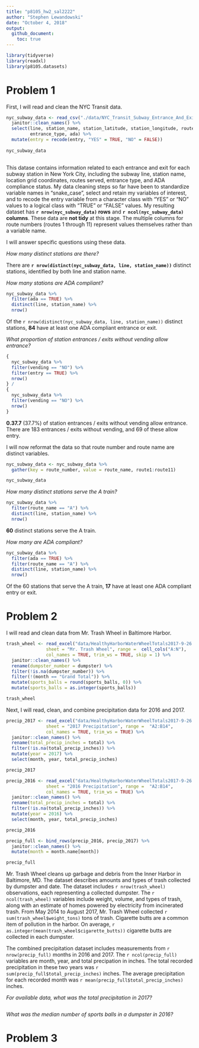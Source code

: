 ```yaml
---
title: "p8105_hw2_sal2222"
author: "Stephen Lewandowski"
date: "October 4, 2018"
output: 
  github_document:
    toc: true
---
```


```r
library(tidyverse)
library(readxl)
library(p8105.datasets)
```

# Problem 1


First, I will read and clean the NYC Transit data.

```r
nyc_subway_data <- read_csv("./data/NYC_Transit_Subway_Entrance_And_Exit_Data.csv") %>% 
  janitor::clean_names() %>%
  select(line, station_name, station_latitude, station_longitude, route1:route11, entry, vending, 
         entrance_type, ada) %>% 
  mutate(entry = recode(entry, "YES" = TRUE, "NO" = FALSE)) 
 
nyc_subway_data
  
```

This datase contains information related to each entrance and exit for each subway station in New York City, including the subway line, station name, location grid coordinates, routes served, entrance type, and ADA compliance status. My data cleaning steps so far have been to standardize variable names in "snake_case", select and retain my variables of interest, and to recode the entry variable from a character class with "YES" or "NO" values to a logical class with "TRUE" or "FALSE" values. My resulting dataset has **`r nrow(nyc_subway_data)` rows** and **`r ncol(nyc_subway_data)` columns**. These data are **not tidy** at this stage. The multiple columns for route numbers (routes 1 through 11) represent values themselves rather than a variable name.    


I will answer specific questions using these data.


*How many distinct stations are there?*

There are **`r nrow(distinct(nyc_subway_data, line, station_name))`** distinct stations, identified by both line and station name.


*How many stations are ADA compliant?*

```r
nyc_subway_data %>% 
  filter(ada == TRUE) %>% 
  distinct(line, station_name) %>% 
  nrow()
```
Of the `r nrow(distinct(nyc_subway_data, line, station_name))` distinct stations, **84** have at least one ADA compliant entrance or exit. 


*What proportion of station entrances / exits without vending allow entrance?*

```r
{
  nyc_subway_data %>% 
  filter(vending == "NO") %>%
  filter(entry == TRUE) %>%  
  nrow()
} /
{
  nyc_subway_data %>% 
  filter(vending == "NO") %>%
  nrow()
}
```
**0.37.7** (37.7%) of station entrances / exits without vending allow entrance. There are 183 entrances / exits without vending, and 69 of these allow entry.


I will now reformat the data so that route number and route name are distinct variables. 

```r
nyc_subway_data <- nyc_subway_data %>% 
  gather(key = route_number, value = route_name, route1:route11) 

nyc_subway_data
```

*How many distinct stations serve the A train?*
```r
nyc_subway_data %>% 
  filter(route_name == "A") %>% 
  distinct(line, station_name) %>% 
  nrow()
```
**60** distinct stations serve the A train. 


*How many are ADA compliant?*
```r
nyc_subway_data %>% 
  filter(ada == TRUE) %>%  
  filter(route_name == "A") %>% 
  distinct(line, station_name) %>% 
  nrow()
```
Of the 60 stations that serve the A train, **17** have at least one ADA compliant entry or exit.



# Problem 2

I will read and clean data from Mr. Trash Wheel in Baltimore Harbor.

```r
trash_wheel <- read_excel("data/HealthyHarborWaterWheelTotals2017-9-26.xlsx", 
               sheet = "Mr. Trash Wheel", range =  cell_cols("A:N"), 
               col_names = TRUE, trim_ws = TRUE, skip = 1) %>% 
  janitor::clean_names() %>% 
  rename(dumpster_number = dumpster) %>% 
  filter(!is.na(dumpster_number)) %>% 
  filter(!(month == "Grand Total")) %>% 
  mutate(sports_balls = round(sports_balls, 0)) %>% 
  mutate(sports_balls = as.integer(sports_balls))

trash_wheel

```


Next, I will read, clean, and combine precipitation data for 2016 and 2017. 

```r
precip_2017 <- read_excel("data/HealthyHarborWaterWheelTotals2017-9-26.xlsx", 
               sheet = "2017 Precipitation", range =  "A2:B14", 
               col_names = TRUE, trim_ws = TRUE) %>% 
  janitor::clean_names() %>%
  rename(total_precip_inches = total) %>% 
  filter(!is.na(total_precip_inches)) %>% 
  mutate(year = 2017) %>% 
  select(month, year, total_precip_inches)

precip_2017

precip_2016 <- read_excel("data/HealthyHarborWaterWheelTotals2017-9-26.xlsx", 
               sheet = "2016 Precipitation", range =  "A2:B14", 
               col_names = TRUE, trim_ws = TRUE) %>% 
  janitor::clean_names() %>%
  rename(total_precip_inches = total) %>% 
  filter(!is.na(total_precip_inches)) %>% 
  mutate(year = 2016) %>% 
  select(month, year, total_precip_inches)

precip_2016

```

```r
precip_full <- bind_rows(precip_2016, precip_2017) %>%
  janitor::clean_names() %>%
  mutate(month = month.name[month])

precip_full
```


Mr. Trash Wheel cleans up garbage and debris from the Inner Harbor in Baltimore, MD. The dataset describes amounts and types of trash collected by dumpster and date. The dataset includes `r nrow(trash_wheel)` observations, each representing a collected dumpster. The `r ncol(trash_wheel)` variables include weight, volume, and types of trash, along with an estimate of homes powered by electricity from incinerated trash. From May 2014 to August 2017, Mr. Trash Wheel collected `r   sum(trash_wheel$weight_tons)` tons of trash. Cigarette butts are a common item of pollution in the harbor. On average, `r as.integer(mean(trash_wheel$cigarette_butts))` cigarette butts are collected in each dumpster.       


The combined precipitation dataset includes measurements from `r nrow(precip_full)` months in 2016 and 2017. The `r ncol(precip_full)` variables are month, year, and total precipation in inches. The total recorded precipitation in these two years was `r sum(precip_full$total_precip_inches)` inches. The average precipitation for each recorded month was `r mean(precip_full$total_precip_inches)` inches.  


*For available data, what was the total precipitation in 2017?*

```r


```


*What was the median number of sports balls in a dumpster in 2016?*






# Problem 3